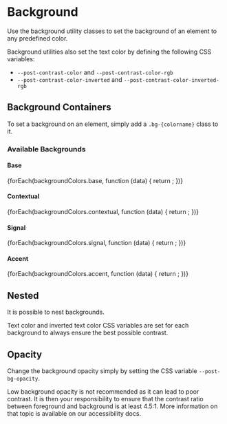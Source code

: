 

<Meta of={BackgroundStories} />

# Background

<div className="lead">
  Use the background utility classes to set the background of an element to any predefined color.
</div>

Background utilities also set the text color by defining the following CSS variables:

- `--post-contrast-color` and `--post-contrast-color-rgb`
- `--post-contrast-color-inverted` and `--post-contrast-color-inverted-rgb`

## Background Containers

To set a background on an element, simply add a `.bg-{colorname}` class to it.

<Canvas of={BackgroundStories.ColoredBackground} sourceState='shown' />

### Available Backgrounds

#### Base

<section className="background-container__section">
  {forEach(backgroundColors.base, function (data) {
    return <BackgroundContainer key={data.key} name={data.key} color={data.value} />;
  })}
</section>

#### Contextual

<section className="background-container__section">
  {forEach(backgroundColors.contextual, function (data) {
    return <BackgroundContainer key={data.key} name={data.key === 'info' ? data.key : data.key + ' (Deprecated)'} color={data.value} />;
  })}
</section>

#### Signal

<section className="background-container__section">
  {forEach(backgroundColors.signal, function (data) {
    return <BackgroundContainer key={data.key} name={data.key} color={data.value} />;
  })}
</section>

#### Accent

<section className="background-container__section">
  {forEach(backgroundColors.accent, function (data) {
    return <BackgroundContainer key={data.key} name={data.key} color={data.value} />;
  })}
</section>

## Nested

It is possible to nest backgrounds.

<div className="alert alert-info alert-md">
  Text color and inverted text color CSS variables are set for each background to always ensure the
  best possible contrast.
</div>

<Canvas of={BackgroundStories.NestedBackgrounds} sourceState='shown' />

## Opacity

Change the background opacity simply by setting the CSS variable `--post-bg-opacity`.

<div className="alert alert-info alert-md">
  Low background opacity is not recommended as it can lead to poor contrast.
  It is then your responsibility to ensure that the contrast ratio between foreground and background is at least 4.5:1.
  More information on that topic is available on our <LinkTo kind="foundations-accessibility" story="docs">accessibility docs</LinkTo>.
</div>

<Canvas of={BackgroundStories.TranslucentBackgrounds} sourceState='shown' />
